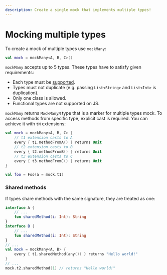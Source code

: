 ```yaml
---
description: Create a single mock that implements multiple types!
---
```

# Mocking multiple types

To create a mock of multiple types use `mockMany`:

```kotlin
val mock = mockMany<A, B, C>()
```

`mockMany` accepts up to 5 types. These types have to satisfy given requirements:
* Each type must be [supported](../Limitations#supported-types).
* Types must not duplicate (e.g. passing `List<String>` and `List<Int>` is duplication).
* Only one class is allowed.
* Functional types are not supported on JS.

`mockMany` returns `MockManyN` type that is a marker for multiple types mock. To access methods from specific type,
explicit cast is required. You can achieve it with `tN` extensions:

```kotlin
val mock = mockMany<A, B, C> {
    // t1 extension casts to A
    every { t1.methodFromA() } returns Unit
    // t2 extension casts to B
    every { t2.methodFromB() } returns Unit
    // t3 extension casts to C
    every { t3.methodFromC() } returns Unit
}

val foo = Foo(a = mock.t1)
```

### Shared methods

If types share methods with the same signature, they are treated as one:

```kotlin
interface A {
    // ...
    fun sharedMethod(i: Int): String
}
interface B {
    // ...
    fun sharedMethod(i: Int): String
}
// ...
val mock = mockMany<A, B> {
    every { t1.sharedMethod(any()) } returns "Hello world!"
}
// ...
mock.t2.sharedMethod(1) // returns "Hello world!"
```